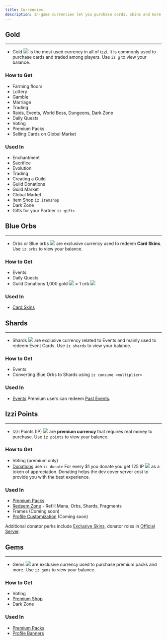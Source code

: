 ```yaml
---
title: Currencies
description: In-game currencies let you purchase cards, skins and more. Learn about various currencies to make the most of all features.
---
```

## Gold
---
- Gold <img src="../images/gold.png" class="inline h-5 m-0" /> is the most used currency in all of izzi. 
It is commonly used to purchase cards and traded among players. Use `iz g` to view your balance.

### How to Get
- Farming floors
- Lottery
- Gamble
- Marriage
- Trading
- Raids, Events, World Boss, Dungeons, Dark Zone
- Daily Quests
- Voting
- Premium Packs
- Selling Cards on Global Market

### Used In
- Enchantment
- Sacrifice
- Evolution
- Trading
- Creating a Guild
- Guild Donations
- Guild Market
- Global Market
- Item Shop `iz itemshop`
- Dark Zone
- Gifts for your Partner `iz gifts`

## Blue Orbs
---
- Orbs or Blue orbs <img src="../images/blue-orb.svg" class="h-5 inline m-0" /> are exclusive currency used to redeem **Card Skins**.
Use `iz orbs` to view your balance.

### How to Get
- Events
- Daily Quests
- Guild Donations
<Note>1,000 gold <img src="../images/gold.png" class="inline h-5 m-0" /> = 1 orb <img src="../images/blue-orb.svg" class="h-5 inline m-0" /></Note>

### Used In
- [Card Skins](https://izzi-xenex.xyz/skins)

## Shards
---
- Shards <img src="../images/shard.svg" class="h-5 inline m-0" /> are exclusive currency related to Events 
and mainly used to redeem Event Cards. Use `iz shards` to view your balance.

### How to Get
- Events
- Converting Blue Orbs to Shards using `iz consume <multiplier>`

### Used In
- [Events](https://izzi-xenex.xyz/events)
<Note>Premium users can redeem [Past Events](https://izzi-xenex.xyz/@me/shop).</Note>

## Izzi Points
---
- Izzi Points (IP) <img src="../images/izzi-points.png" class="h-5 m-0 inline" /> are **premium currency** 
that requires real money to purchase. Use `iz points` to view your balance.

### How to Get
- Voting (premium only)
- [Donations](https://izzi-xenex.xyz/donate) use `iz donate`
<Note>For every $1 you donate you get 125 IP <img src="../images/izzi-points.png" class="h-5 m-0 inline" /> as a token of appreciation.
Donating helps the dev cover server cost to provide you with the best experience.</Note>

### Used In
- [Premium Packs](https://izzi-xenex.xyz/premiums)
- [Redeem Zone](https://izzi-xenex.xyz/@me) - Refill Mana, Orbs, Shards, Fragments
- Frames (Coming soon)
- [Profile Customization](https://izzi-xenex.xyz/@me) (Coming soon)

<Note>Additional donator perks include [Exclusive Skins](https://izzi-xenex.xyz/skins), 
donator roles in [Official Server](https://discord.com/invite/AmkT99bTyd).</Note>

## Gems 
---
- Gems <img src="../images/gems.png" class="h-5 m-0 inline" /> are exclusive currency used to purchase premium packs and more.
Use `iz gems` to view your balance.

### How to Get
- Voting
- [Premium Shop](https://izzi-xenex.xyz/premiums/buy-gems)
- Dark Zone

### Used In
- [Premium Packs](https://izzi-xenex.xyz/premiums)
- [Profile Banners](https://izzi-xenex.xyz/premiums/profile-banners)
